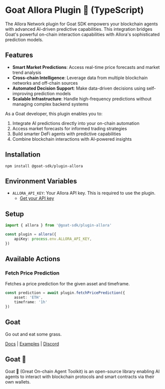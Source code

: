 # Goat Allora Plugin 🐐 (TypeScript)

The Allora Network plugin for Goat SDK empowers your blockchain agents with advanced AI-driven predictive capabilities. This integration bridges Goat's powerful on-chain interaction capabilities with Allora's sophisticated prediction models.

## Features

- **Smart Market Predictions**: Access real-time price forecasts and market trend analysis
- **Cross-chain Intelligence**: Leverage data from multiple blockchain networks and off-chain sources
- **Automated Decision Support**: Make data-driven decisions using self-improving prediction models
- **Scalable Infrastructure**: Handle high-frequency predictions without managing complex backend systems

As a Goat developer, this plugin enables you to:
1. Integrate AI predictions directly into your on-chain automation
2. Access market forecasts for informed trading strategies
3. Build smarter DeFi agents with predictive capabilities
4. Combine blockchain interactions with AI-powered insights

## Installation

```
npm install @goat-sdk/plugin-allora
```

## Environment Variables

- `ALLORA_API_KEY`: Your Allora API key. This is required to use the plugin.
  - [Get your API key](https://developer.upshot.xyz)

## Setup
    
```typescript
import { allora } from '@goat-sdk/plugin-allora'

const plugin = allora({ 
    apiKey: process.env.ALLORA_API_KEY,
})
```

## Available Actions

### Fetch Price Prediction

Fetches a price prediction for the given asset and timeframe.

```typescript
const prediction = await plugin.fetchPricePrediction({
    asset: 'ETH',
    timeframe: '1h'
})
```

## Goat

Go out and eat some grass.

[Docs](https://ohmygoat.dev) | [Examples](https://github.com/goat-sdk/goat/tree/main/typescript/examples) | [Discord](https://discord.gg/goat-sdk)

## Goat 🐐

Goat 🐐 (Great On-chain Agent Toolkit) is an open-source library enabling AI agents to interact with blockchain protocols and smart contracts via their own wallets.